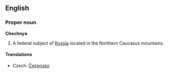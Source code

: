 ==English==
{{wikipedia}}
===Proper noun===
'''Chechnya'''

# A federal subject of [[Russia]] located in the Northern Caucasus mountains.

====Translations====
{{trans-top|federal subject}}
*Czech: [[Čečensko]] {{n}}
{{trans-mid}}
{{trans-bottom}}